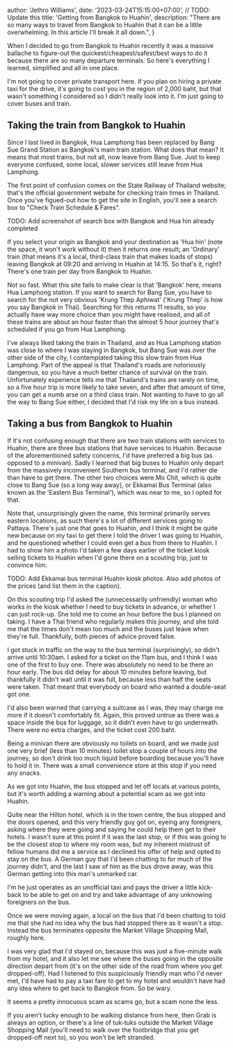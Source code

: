 
  author: 'Jethro Williams',
  date: '2023-03-24T15:15:00+07:00', // TODO: Update this
  title: 'Getting from Bangkok to Huahin',
  description: "There are so many ways to travel from Bangkok to Huahin that it can be a little overwhelming. In this article I'll break it all down.",
}


When I decided to go from Bangkok to Huahin recently it was a massive ballache to figure-out the quickest/cheapest/safest/best ways to do it because there are so many departure terminals. So here's everything I learned, simplified and all in one place.

I'm not going to cover private transport here. If you plan on hiring a private taxi for the drive, it's going to cost you in the region of 2,000 baht, but that wasn't something I considered so I didn't really look into it. I'm just going to cover buses and train.

## Taking the train from Bangkok to Huahin

Since I last lived in Bangkok, Hua Lamphong has been replaced by Bang Sue Grand Station as Bangkok's main train station. What does that mean? It means that most trains, but not all, now leave from Bang Sue. Just to keep everyone confused, some local, slower services still leave from Hua Lamphong.

The first point of confusion comes on the <ExternalLink url='https://www.railway.co.th/Home/Index'>State Railway of Thailand</ExternalLink> website; that's the official government website for checking train times in Thailand. Once you've figued-out how to get the site in English, you'll see a search box to "Check Train Schedule & Fares".

TODO: Add screenshot of search box with Bangkok and Hua hin already completed

If you select your origin as Bangkok and your destination as 'Hua hin' (note the space, it won't work without it) then it returns one result; an 'Ordinary' train (that means it's a local, third-class train that makes loads of stops) leaving Bangkok at 09:20 and arriving in Huahin at 14:15. So that's it, right? There's one train per day from Bangkok to Huahin.

Not so fast. What this site fails to make clear is that 'Bangkok' here, means Hua Lamphong station. If you want to search for Bang Sue, you have to search for the not very obvious 'Krung Thep Aphiwat' ('Krung Thep' is how you say Bangkok in Thai). Searching for this returns 11 results, so you actually have way more choice than you might have realised, and all of these trains are about an hour faster than the almost 5 hour journey that's scheduled if you go from Hua Lamphong.

I've always liked taking the train in Thailand, and as Hua Lamphong station was close to where I was staying in Bangkok, but Bang Sue was over the other side of the city, I contemplated taking this slow train from Hua Lamphong. Part of the appeal is that Thailand's roads are notoriously dangerous, so you have a much better chance of survival on the train. Unfortunately experience tells me that Thailand's trains are rarely on time, so a five hour trip is more likely to take seven, and after that amount of time, you can get a numb arse on a third class train. Not wanting to have to go all the way to Bang Sue either, I decided that I'd risk my life on a bus instead.

## Taking a bus from Bangkok to Huahin

If it's not confusing enough that there are two train stations with services to Huahin, there are three bus stations that have services to Huahin. Because of the aforementioned safety concerns, I'd have preferred a big bus (as opposed to a minivan). Sadly I learned that big buses to Huahin only depart from the massively inconvenient Southern bus terminal, and I'd rather die than have to get there. The other two choices were Mo Chit, which is quite close to Bang Sue (so a long way away), or Ekkamai Bus Terminal (also known as the 'Eastern Bus Terminal'), which was near to me, so I opted for that.

Note that, unsurprisingly given the name, this terminal primarily serves eastern locations, as such there's a lot of different services going to Pattaya. There's just one that goes to Huahin, and I think it might be quite new because on my taxi to get there I told the driver I was going to Huahin, and he questioned whether I could even get a bus from there to Huahin. I had to show him a photo I'd taken a few days earlier of the ticket kiosk selling tickets to Huahin when I'd gone there on a scouting trip, just to convince him.

TODO: Add Ekkamai bus terminal Huahin kiosk photos. Also add photos of the prices (and list them in the caption).

On this scouting trip I'd asked the (unnecessarily unfriendly) woman who works in the kiosk whether I need to buy tickets in advance, or whether I can just rock-up. She told me to come an hour before the bus I planned on taking. I have a Thai friend who regularly makes this journey, and she told me that the times don't mean too much and the buses just leave when they're full. Thankfully, both pieces of advice proved false.

I got stuck in traffic on the way to the bus terminal (surprisingly), so didn't arrive until 10:30am. I asked for a ticket on the 11am bus, and I think I was one of the first to buy one. There was absolutely no need to be there an hour early. The bus did delay for about 10 minutes before leaving, but thankfully it didn't wait until it was full, because less than half the seats were taken. That meant that everybody on board who wanted a double-seat got one.

I'd also been warned that carrying a suitcase as I was, they may charge me more if it doesn't comfortably fit. Again, this proved untrue as there was a space inside the bus for luggage, so it didn't even have to go underneath. There were no extra charges, and the ticket cost 200 baht.

Being a minivan there are obviously no toilets on board, and we made just one very brief (less than 10 minutes) toilet stop a couple of hours into the journey, so don't drink too much liquid before boarding because you'll have to hold it in. There was a small convenience store at this stop if you need any snacks.

As we got into Huahin, the bus stopped and let off locals at various points, but it's worth adding a warning about a potential scam as we got into Huahin.

Quite near the Hilton hotel, which is in the town centre, the bus stopped and the doors opened, and this very friendly guy got on, eyeing any foreigners, asking where they were going and saying he could help them get to their hotels. I wasn't sure at this point if it was the last stop, or if this was going to be the closest stop to where my room was, but my inherent mistrust of fellow humans did me a service as I declined his offer of help and opted to stay on the bus. A German guy that I'd been chatting to for much of the journey didn't, and the last I saw of him as the bus drove away, was this German getting into this man's unmarked car.

I'm he just operates as an unofficial taxi and pays the driver a little kick-back to be able to get on and try and take advantage of any unknowing foreigners on the bus.

Once we were moving again, a local on the bus that I'd been chatting to told me that she had no idea why the bus had stopped there as it wasn't a stop. Instead the bus terminates opposite the Market Village Shopping Mall, <ExternalLink url='https://goo.gl/maps/LnJ3VtmtLDod3A2h8'>roughly here</ExternalLink>.

I was very glad that I'd stayed on, because this was just a five-minute walk from my hotel, and it also let me see where the buses going in the opposite direction depart from (it's on the other side of the road from where you get dropped-off). Had I listened to this suspiciously friendly man who I'd never met, I'd have had to pay a taxi fare to get to my hotel and wouldn't have had any idea where to get back to Bangkok from. So be wary.

It seems a pretty innocuous scam as scams go, but a scam none the less.

If you aren't lucky enough to be walking distance from here, then Grab is always an option, or there's a line of tuk-tuks outside the Market Village Shopping Mall (you'll need to walk over the footbridge that you get dropped-off next to), so you won't be left stranded.
